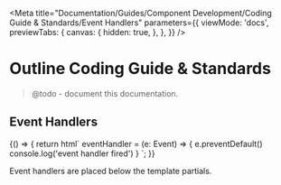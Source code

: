 
<Meta
  title="Documentation/Guides/Component Development/Coding Guide & Standards/Event Handlers"
  parameters={{
    viewMode: 'docs',
    previewTabs: {
      canvas: {
        hidden: true,
      },
    },
  }}
/>

# Outline Coding Guide & Standards

> @todo - document this documentation.

## Event Handlers

<Story name="Event Handlers">
  {() => {
    return html`
<outline-code-block language="typescript" class="mb-6">
eventHandler = (e: Event) => {
  e.preventDefault()
  console.log('event handler fired')
}
</outline-code-block>
    `;
  }}
</Story>

Event handlers are placed below the template partials.






